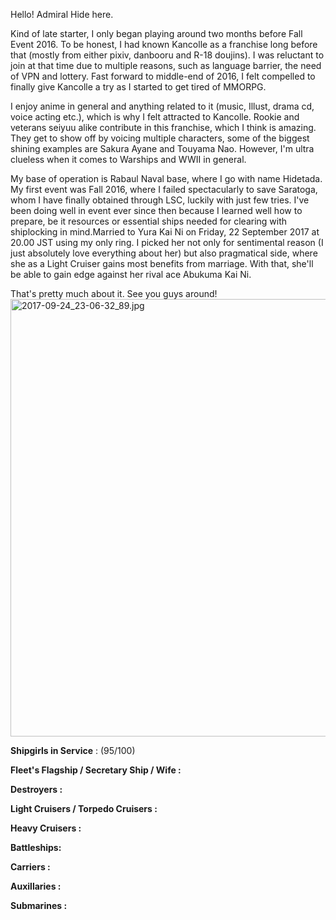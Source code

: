 Hello! Admiral Hide here.

Kind of late starter, I only began playing around two months before Fall Event 2016. To be honest, I had known Kancolle as a franchise long before that (mostly from either pixiv, danbooru and R-18 doujins). I was reluctant to join at that time due to multiple reasons, such as language barrier, the need of VPN and lottery. Fast forward to middle-end of 2016, I felt compelled to finally give Kancolle a try as I started to get tired of MMORPG.

I enjoy anime in general and anything related to it (music, Illust, drama cd, voice acting etc.), which is why I felt attracted to Kancolle. Rookie and veterans seiyuu alike contribute in this franchise, which I think is amazing. They get to show off by voicing multiple characters, some of the biggest shining examples are Sakura Ayane and Touyama Nao. However, I'm ultra clueless when it comes to Warships and WWII in general. 

My base of operation is Rabaul Naval base, where I go with name Hidetada. My first event was Fall 2016, where I failed spectacularly to save Saratoga, whom I have finally obtained through LSC, luckily with just few tries. I've been doing well in event ever since then because I learned well how to prepare, be it resources or essential ships needed for clearing with shiplocking in mind.''' '''Married to Yura Kai Ni on Friday, 22 September 2017 at 20.00 JST using my only ring. I picked her not only for sentimental reason (I just absolutely love everything about her) but also pragmatical side, where she as a Light Cruiser gains most benefits from marriage. With that, she'll be able to gain edge against her rival ace Abukuma Kai Ni.

That's pretty much about it. See you guys around!
[[File:2017-09-24_23-06-32_89.jpg|thumb|700px]]
















'''Shipgirls in Service''' : (95/100)


'''Fleet's Flagship / Secretary Ship / Wife :'''

{{ShipCardKai|Yura/Kai Ni|layers=ring ring_glow}}


'''Destroyers :'''

{{ShipBattleCardKai|Fubuki/Kai Ni}} {{ShipBattleCardKai|Satsuki/Kai Ni}} {{ShipBattleCardKai|Kisaragi/Kai Ni}} {{ShipBattleCardKai|Mutsuki/Kai Ni}} {{ShipBattleCardKai|Akatsuki/Kai Ni}} {{ShipBattleCardKai|Verniy}} {{ShipBattleCardKai|Inazuma/Kai}} {{ShipBattleCardKai|Ikazuchi/Kai}}
{{ShipBattleCardKai|Yuudachi/Kai Ni}} {{ShipBattleCardKai|Kawakaze/Kai Ni}} {{ShipBattleCardKai|Ayanami/Kai Ni}} {{ShipBattleCardKai|Kasumi/Kai Ni}}
{{ShipBattleCardKai|Naganami/Kai Ni}} {{ShipBattleCardKai|Asashimo/Kai}}
{{ShipBattleCardKai|Jervis/Kai}} {{ShipBattleCardKai|Urakaze/D Kai}}
{{ShipBattleCardKai|Yukikaze/Kai}} {{ShipBattleCardKai|Shimakaze/Kai}} {{ShipBattleCardKai|Maestrale/Kai}} {{ShipBattleCardKai|Isokaze/Kai}} {{ShipBattleCardKai|Shigure/Kai Ni}} {{ShipBattleCardKai|Akizuki/Kai}} {{ShipBattleCardKai|Hatsuzuki/Kai}} {{ShipBattleCardKai|Suzutsuki/Kai}}

'''Light Cruisers / Torpedo Cruisers : '''

{{ShipBattleCardKai|Sendai/Kai Ni}} {{ShipBattleCardKai|Jintsuu/Kai Ni}} {{ShipBattleCardKai|Naka/Kai Ni}} {{ShipBattleCardKai|Isuzu/Kai Ni}} {{ShipBattleCardKai|Yahagi/Kai}} {{ShipBattleCardKai|Ooyodo/Kai}} {{ShipBattleCardKai|Abukuma/Kai Ni}} {{ShipBattleCardKai|Gotland/Kai}} {{ShipBattleCardKai|Tenryuu/Kai Ni}} {{ShipBattleCardKai|Kitakami/Kai Ni}} {{ShipBattleCardKai|Ooi/Kai Ni}} {{ShipBattleCardKai|Kiso/Kai Ni}}

'''Heavy Cruisers :'''

{{ShipBattleCardKai|Myoukou/Kai Ni}} {{ShipBattleCardKai|Nachi/Kai Ni}} {{ShipBattleCardKai|Haguro/Kai Ni}} {{ShipBattleCardKai|Ashigara/Kai Ni}} {{ShipBattleCardKai|Mogami/Kai}} {{ShipBattleCardKai|Mikuma/Kai}} {{ShipBattleCardKai|Suzuya/Kai Ni}} {{ShipBattleCardKai|Kumano/Kai Ni}} {{ShipBattleCardKai|Maya/Kai Ni}} {{ShipBattleCardKai|Choukai/Kai Ni}} {{ShipBattleCardKai|Prinz Eugen/Kai}}

'''Battleships:'''

{{ShipBattleCardKai|Nagato/Kai Ni}} {{ShipBattleCardKai|Mutsu/Kai}} {{ShipBattleCardKai|Fusou/Kai Ni}} {{ShipBattleCardKai|Yamashiro/Kai Ni}} {{ShipBattleCardKai|Ise/Kai Ni}} {{ShipBattleCardKai|Hyuuga/Kai}} {{ShipBattleCardKai|Kongou/Kai Ni}} {{ShipBattleCardKai|Hiei/Kai Ni}} {{ShipBattleCardKai|haruna/Kai Ni}} {{ShipBattleCardKai|Kirishima/Kai Ni}} {{ShipBattleCardKai|Gangut/Dva}} {{ShipBattleCardKai|Bismarck/Drei}} {{ShipBattleCardKai|Richelieu/Kai}} {{ShipBattleCardKai|Italia}} {{ShipBattleCardKai|Nelson/Kai}}

'''Carriers :'''

{{ShipBattleCardKai|Akagi/Kai}} {{ShipBattleCardKai|Kaga/Kai}} {{ShipBattleCardKai|Souryuu/Kai Ni}} {{ShipBattleCardKai|Hiryuu/Kai Ni}} {{ShipBattleCardKai|Zuikaku/Kai Ni A}} {{ShipBattleCardKai|Shoukaku/Kai Ni A}} {{ShipBattleCardKai|Saratoga/Kai}} {{ShipBattleCardKai|Intrepid/Kai}} {{ShipBattleCardKai|Ark Royal/Kai}} {{ShipBattleCardKai|Graf Zeppelin/Kai}} {{ShipBattleCardKai|Houshou/Kai}} {{ShipBattleCardKai|Junyou/Kai Ni}} {{ShipBattleCardKai|Chitose/Carrier Kai Ni}} {{ShipBattleCardKai|Chiyoda/Carrier Kai Ni}} {{ShipBattleCardKai|Zuihou/Kai Ni}} {{ShipBattleCardKai|Gambier Bay/Kai}} {{ShipBattleCardKai|Taiyou/Kai Ni}} {{ShipBattleCardKai|Shinyou/Kai Ni}}

'''Auxillaries :'''

{{ShipBattleCardKai|Commandant Teste/Kai}} {{ShipBattleCardKai|Mizuho/Kai}} {{ShipBattleCardKai|Akashi/Kai}} {{ShipBattleCardKai|Kamoi/Kai Bo}}

'''Submarines :'''

{{ShipBattleCardKai|I-400/Kai}} {{ShipBattleCardKai|I-401/Kai}} {{ShipBattleCardKai|I-14/Kai}} {{ShipBattleCardKai|Ro-500}}